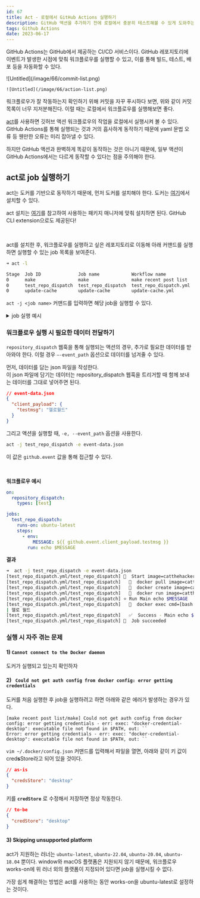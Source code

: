 ```yaml
---
id: 67
title: Act - 로컬에서 GitHub Actions 실행하기
description: GitHub 액션을 추가하기 전에 로컬에서 충분히 테스트해볼 수 있게 도와주는 act를 소개합니다
tags: Github Actions
date: 2023-06-17
---
```



GitHub Actions는 GitHub에서 제공하는 CI/CD 서비스이다. GitHub 레포지토리에 이벤트가 발생한 시점에 맞춰 워크플로우를 실행할 수 있고, 이를 통해 빌드, 테스트, 배포 등을 자동화할 수 있다.

<div style={{display: 'flex', alignItems: "center", gap: '8px'}}>
    ![Untitled](/image/66/commit-list.png)

    ![Untitled](/image/66/action-list.png)
</div>

워크플로우가 잘 작동하는지 확인하기 위해 커밋을 자꾸 푸시하다 보면, 위와 같이 커밋 목록이 너무 지저분해진다. 이럴 때는 로컬에서 워크플로우를 실행해보면 좋다.

[act](https://github.com/nektos/act)를 사용하면 깃허브 액션 워크플로우의 작업을 로컬에서 실행시켜 볼 수 있다. GitHub Actions를 통해 실행되는 것과 거의 흡사하게 동작하기 때문에 yaml 문법 오류 등 웬만한 오류는 미리 잡아낼 수 있다.

하지만 GitHub 액션과 완벽하게 똑같이 동작하는 것은 아니기 때문에, 일부 액션이 GitHub Actions에서는 다르게 동작할 수 있다는 점을 주의해야 한다.

## act로 job 실행하기

act는 도커를 기반으로 동작하기 때문에, 먼저 도커를 설치해야 한다. 도커는 [여기](https://docs.docker.com/get-docker/)에서 설치할 수 있다.

act 설치는 [여기](https://github.com/nektos/act#installation-through-package-managers)를 참고하여 사용하는 패키지 매니저에 맞춰 설치하면 된다. GitHub CLI extension으로도 제공된다!

<br/>

act를 설치한 후, 워크플로우를 실행하고 싶은 레포지토리로 이동해 아래 커맨드를 실행하면 실행할 수 있는 job 목록을 보여준다.

```bash
➜ act -l

Stage  Job ID              Job name            Workflow name           Workflow file           Events
0      make                make                make recent post list   make-post-list.yml      push
0      test_repo_dispatch  test_repo_dispatch  test_repo_dispatch.yml  test_repo_dispatch.yml  repository_dispatch
0      update-cache        update-cache        update-cache.yml        update-cache.yml        push
```

`act -j <job name>` 커맨드를 입력하면 해당 job을 실행할 수 있다.

<details>
    <summary>job 실행 예시</summary>

    아래는 node_modules를 캐싱하는 job을 실행한 예시이다. GitHub Actions를 통해 실행했을 때와 마찬가지로 actions/checkout, actions/cache 등의 액션도 실행
    가능하다.

    ```bash
    ➜ act -j update-cache

    [update-cache.yml/update-cache] 🚀 Start image=catthehacker/ubuntu:act-latest
    [update-cache.yml/update-cache] 🐳 docker pull image=catthehacker/ubuntu:act-latest platform= username=
    forcePull=true
    [update-cache.yml/update-cache] 🐳 docker create image=catthehacker/ubuntu:act-latest platform= entrypoint=["tail"
    "-f" "/dev/null"] cmd=[]
    [update-cache.yml/update-cache] 🐳 docker run image=catthehacker/ubuntu:act-latest platform= entrypoint=["tail" "-f"
    "/dev/null"] cmd=[]
    [update-cache.yml/update-cache] ☁ git clone 'https://github.com/actions/cache' # ref=v3
    [update-cache.yml/update-cache] ☁ git clone 'https://github.com/actions/setup-node' # ref=v3
    [update-cache.yml/update-cache] ⭐ Run Main checkout
    [update-cache.yml/update-cache] ✅ Success - Main checkout
    [update-cache.yml/update-cache] ⭐ Run Main cache
    [update-cache.yml/update-cache] 🐳 docker exec cmd=[node /var/run/act/actions/actions-cache@v3/dist/restore/index.js]
    user= workdir=
    [update-cache.yml/update-cache] 💬 ::debug::Resolved Keys:
    [update-cache.yml/update-cache] 💬 ::debug::["yarn-9cc36377e528932831996b38128b0fdc6877c9ca79b68cc3d5662350b35f01ca"]
    [update-cache.yml/update-cache] 💬 ::debug::Checking zstd --quiet --version
    [update-cache.yml/update-cache] 💬 ::debug::1.4.8
    [update-cache.yml/update-cache] 💬 ::debug::zstd version: 1.4.8
    [update-cache.yml/update-cache] 💬 ::debug::Resource Url:
    http://192.168.0.5:61533/_apis/artifactcache/cache?keys=yarn-9cc36377e528932831996b38128b0fdc6877c9ca79b68cc3d5662350b35f01ca&version=7fcda33c1e1d849a13bcc06f49b9ab64efc01ca9dabe4d7a8d0d387feef4fc88
    [update-cache.yml/update-cache] ⚙ ***
    [update-cache.yml/update-cache] 💬 ::debug::Cache Result:
    [update-cache.yml/update-cache] 💬
    ::debug::{"archiveLocation":"***","cacheKey":"yarn-9cc36377e528932831996b38128b0fdc6877c9ca79b68cc3d5662350b35f01ca","result":"hit"}
    [update-cache.yml/update-cache] 💬 ::debug::Archive Path: /tmp/04d57fde-08fb-4a24-b454-0f5810184ed4/cache.tzst
    (생략)
    | Cache Size: ~50 MB (52189089 B)
    | Cache restored successfully
    | Cache restored from key: yarn-9cc36377e528932831996b38128b0fdc6877c9ca79b68cc3d5662350b35f01ca
    [update-cache.yml/update-cache] ✅ Success - Main cache
    [update-cache.yml/update-cache] ⚙ ::set-output:: cache-hit=true
    [update-cache.yml/update-cache] ⭐ Run Post cache
    [update-cache.yml/update-cache] 🐳 docker exec cmd=[node /var/run/act/actions/actions-cache@v3/dist/save/index.js]
    user= workdir=
    [update-cache.yml/update-cache] 💬 ::debug::Cache state/key:
    yarn-9cc36377e528932831996b38128b0fdc6877c9ca79b68cc3d5662350b35f01ca
    | Cache hit occurred on the primary key yarn-9cc36377e528932831996b38128b0fdc6877c9ca79b68cc3d5662350b35f01ca, not
    saving cache.
    [update-cache.yml/update-cache] ✅ Success - Post cache
    [update-cache.yml/update-cache] 🏁 Job succeeded
    ```
</details>

### 워크플로우 실행 시 필요한 데이터 전달하기

`repository_dispatch` 웹훅을 통해 실행되는 액션의 경우, 추가로 필요한 데이터를 받아와야 한다. 이럴 경우 `—-event_path` 옵션으로 데이터를 넘겨줄 수 있다.

먼저, 데이터를 담는 json 파일을 작성한다.<br/>
이 json 파일에 담기는 데이터는 repository_dispatch 웹훅을 트리거할 때 함께 보내는 데이터를 그대로 넣어주면 된다.

```json
// event-data.json
{
  "client_payload": {
    "testmsg": "헬로월드"
  }
}
```

그리고 액션을 실행할 때, `-e, --event_path` 옵션을 사용한다.

```bash
act -j test_repo_dispatch -e event-data.json
```

이 값은 `github.event` 값을 통해 접근할 수 있다.

<br/>

**워크플로우 예시**
```yaml
on:
  repository_dispatch:
    types: [test]

jobs:
  test_repo_dispatch:
    runs-on: ubuntu-latest
    steps:
      - env:
          MESSAGE: ${{ github.event.client_payload.testmsg }}
        run: echo $MESSAGE
```

**결과**

```bash
➜  act -j test_repo_dispatch -e event-data.json
[test_repo_dispatch.yml/test_repo_dispatch] 🚀  Start image=catthehacker/ubuntu:act-latest
[test_repo_dispatch.yml/test_repo_dispatch]   🐳  docker pull image=catthehacker/ubuntu:act-latest platform= username= forcePull=true
[test_repo_dispatch.yml/test_repo_dispatch]   🐳  docker create image=catthehacker/ubuntu:act-latest platform= entrypoint=["tail" "-f" "/dev/null"] cmd=[]
[test_repo_dispatch.yml/test_repo_dispatch]   🐳  docker run image=catthehacker/ubuntu:act-latest platform= entrypoint=["tail" "-f" "/dev/null"] cmd=[]
[test_repo_dispatch.yml/test_repo_dispatch] ⭐ Run Main echo $MESSAGE
[test_repo_dispatch.yml/test_repo_dispatch]   🐳  docker exec cmd=[bash --noprofile --norc -e -o pipefail /var/run/act/workflow/0] user= workdir=
| 헬로 월드
[test_repo_dispatch.yml/test_repo_dispatch]   ✅  Success - Main echo $MESSAGE
[test_repo_dispatch.yml/test_repo_dispatch] 🏁  Job succeeded
```

### 실행 시 자주 겪는 문제

#### 1) `Cannot connect to the Docker daemon`

도커가 실행되고 있는지 확인하자

#### 2) ` Could not get auth config from docker config: error getting credentials`

도커를 처음 실행한 후 job을 실행하려고 하면 아래와 같은 에러가 발생하는 경우가 있다.

```
[make recent post list/make] Could not get auth config from docker config: error getting credentials - err: exec: "docker-credential-desktop": executable file not found in $PATH, out: ``
Error: error getting credentials - err: exec: "docker-credential-desktop": executable file not found in $PATH, out: ``
```

`vim ~/.docker/config.json` 커맨드를 입력해서 파일을 열면, 아래와 같이 키 값이 cred**s**Store라고 되어 있을 것이다.

```json
// as-is
{
  "credsStore": "desktop"
}
```

키를 **`credStore`** 로 수정해서 저장하면 정상 작동한다.

```json
// to-be
{
  "credStore": "desktop"
}
```

#### 3) Skipping unsupported platform

act가 지원하는 러너는 `ubuntu-latest`, `ubuntu-22.04`, `ubuntu-20.04`, `ubuntu-18.04` 뿐이다. window와 macOS 플랫폼은 지원되지 않기 때문에, 워크플로우 works-on에 위 러너 외의 플랫폼이 지정되어 있다면 job을 실행시킬 수 없다.

가장 쉽게 해결하는 방법은 act를 사용하는 동안 works-on을 ubuntu-latest로 설정하는 것이다.

